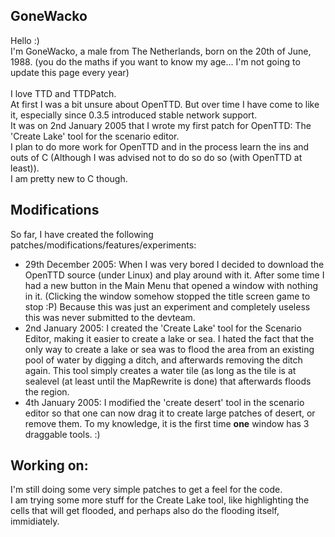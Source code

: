 ==GoneWacko==
Hello :)<br>
I'm GoneWacko, a male from The Netherlands, born on the 20th of June, 1988. (you do the maths if you want to know my age... I'm not going to update this page every year)<br>
<br>
I love TTD and TTDPatch.<br>
At first I was a bit unsure about OpenTTD. But over time I have come to like it, especially since 0.3.5 introduced stable network support.<br>
It was on 2nd January 2005 that I wrote my first patch for OpenTTD: The 'Create Lake' tool for the scenario editor.<br>
I plan to do more work for OpenTTD and in the process learn the ins and outs of C (Although I was advised not to do so do so (with OpenTTD at least)).<br>
I am pretty new to C though.<br>

==Modifications==
So far, I have created the following patches/modifications/features/experiments:
*29th December 2005: When I was very bored I decided to download the OpenTTD source (under Linux) and play around with it. After some time I had a new button in the Main Menu that opened a window with nothing in it. (Clicking the window somehow stopped the title screen game to stop :P) Because this was just an experiment and completely useless this was never submitted to the devteam.
*2nd January 2005: I created the 'Create Lake' tool for the Scenario Editor, making it easier to create a lake or sea. I hated the fact that the only way to create a lake or sea was to flood the area from an existing pool of water by digging a ditch, and afterwards removing the ditch again. This tool simply creates a water tile (as long as the tile is at sealevel (at least until the MapRewrite is done) that afterwards floods the region.
*4th January 2005: I modified the 'create desert' tool in the scenario editor so that one can now drag it to create large patches of desert, or remove them. To my knowledge, it is the first time <b>one</b> window has 3 draggable tools. :)

==Working on:==
I'm still doing some very simple patches to get a feel for the code.<br>
I am trying some more stuff for the Create Lake tool, like highlighting the cells that will get flooded, and perhaps also do the flooding itself, immidiately.